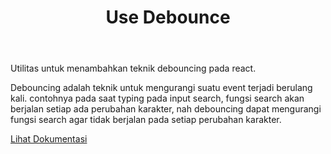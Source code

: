 
<Header image={logo} className='w-1/2'>

# Use Debounce

</Header>

Utilitas untuk menambahkan teknik debouncing pada react.

Debouncing adalah teknik untuk mengurangi suatu event terjadi berulang kali. contohnya pada saat typing pada input search, fungsi search akan berjalan setiap ada perubahan karakter, nah debouncing dapat mengurangi fungsi search agar tidak berjalan pada setiap perubahan karakter.

[Lihat Dokumentasi](https://www.npmjs.com/package/use-debounce)
